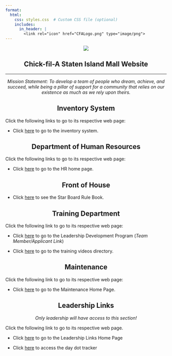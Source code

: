 ```yaml
---
format:
  html:
    css: styles.css  # Custom CSS file (optional)
    includes:
      in_header: |
        <link rel="icon" href="CFALogo.png" type="image/png"> 
---
```


<div style="text-align: center;">

![](https://image-handler.workstream.is/fit-in/512x512/production/uploads/brand/logo/25456/b5e811b29339f2735850dbe36c96462b.png)
</div>

<div style="text-align: center;">
# Chick-fil-A Staten Island Mall Website
</div>
--- 
<div style="text-align: center;">
*Mission Statement: To develop a team of people who dream, achieve, and succeed, while being a pillar of support for a community that relies on our existence as much as we rely upon theirs.*
</div>

<div style="text-align: center;">
## Inventory System
</div>

Click the following links to go to its respective web page: 


- Click [here](https://cfa-si-inventory.streamlit.app/) to go to the inventory system. 

<div style="text-align: center;">
## Department of Human Resources
</div>

Click the following links to go to its respective web page: 

- Click [here](https://cfasi.github.io/cfasimain/HRdocs.html) to go to the HR home page. 

<div style="text-align: center;">
## Front of House
</div>

- Click [here](https://docs.google.com/document/d/1gVe4FKP7lxPCa05Ufcu9lRqZf_78ucr9WoT_Vw0G22M/edit?tab=t.0) to see the Star Board Rule Book. 



<div style="text-align: center;">
## Training Department 
</div>

Click the following link to go to its respective web page: 

- Click [here](https://cfasi.github.io/cfasimain/Development_Program.html) to go to the Leadership Development Program (*Team Member/Applicant Link*)

- Click [here](https://cfasi.github.io/cfasimain/trainingvideo.html) to go to the training videos directory. 

<div style="text-align: center;">
## Maintenance
</div>

Click the following link to go to its respective web page:

- Click [here](https://cfasi.github.io/cfasimain/Maintenance.html) to go to the Maintenance Home Page. 

<div style="text-align: center;">
## Leadership Links
</div>

<div style="text-align: center;">
*Only leadership will have access to this section!*
</div>

Click the following link to go to its respective web page. 

- Click [here](https://cfasi.github.io/cfasimain/leadership.html) to go to the Leadership Links Home Page 

- Click [here](https://docs.google.com/spreadsheets/d/1MgAmIHUxgUjYDWl87zws9_1eFBkTRuJJ7y2oQHLC808/edit?usp=sharing) to access the day dot tracker






